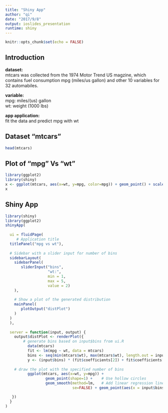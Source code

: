 ```yaml
---
title: "Shiny App"
author: "qi"
date: "2017/9/8"
output: ioslides_presentation
runtime: shiny
---
```


```r
knitr::opts_chunk$set(echo = FALSE)
```

## Introduction

**dataset:**  
mtcars was collected from the 1974 Motor Trend US magzine, which contains fuel consumption mpg (miles/us gallon) and other 10 variables for 32 automabiles.

**variable:**  
mpg: miles/(us) gallon  
wt: weight (1000 lbs)

**app application:**   
fit the data and predict mpg with wt

## Dataset "mtcars" 

```r
head(mtcars)
```

## Plot of "mpg" Vs "wt"

```r
library(ggplot2)
library(shiny)
x <- ggplot(mtcars, aes(x=wt, y=mpg, color=mpg)) + geom_point() + scale_color_gradientn(colours = rainbow(5))
x
```

## Shiny App

```r
library(shiny)
library(ggplot2)
shinyApp(
  
  ui = fluidPage(
     # Application title
  titlePanel("mpg vs wt"),
  
  # Sidebar with a slider input for number of bins 
  sidebarLayout(
    sidebarPanel(
       sliderInput("bins",
                   "wt:",
                   min = 1,
                   max = 5,
                   value = 2)
    ),
    
    # Show a plot of the generated distribution
    mainPanel(
       plotOutput("distPlot")
    )
  )
  ),
  
  server = function(input, output) {
    output$distPlot <- renderPlot({
        # generate bins based on input$bins from ui.R
          data(mtcars)
          fit <- lm(mpg ~ wt, data = mtcars)
          bins <- seq(min(mtcars$wt), max(mtcars$wt), length.out = input$bins + 1)
          y <- (input$bins) * (fit$coefficients[2]) + fit$coefficients[1]
          
    # draw the plot with the specified number of bins
          ggplot(mtcars, aes(x=wt, y=mpg)) +
                  geom_point(shape=1) +    # Use hollow circles
                  geom_smooth(method=lm,   # Add linear regression line
                              se=FALSE) + geom_point(aes(x = input$bins, y = y), color="red") 

   })
  }
)
```

